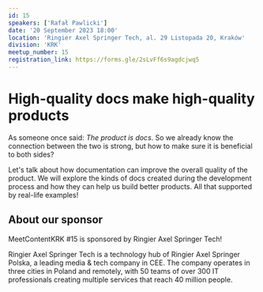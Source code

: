 ```yaml
---
id: 15
speakers: ['Rafał Pawlicki']
date: '20 September 2023 18:00'
location: 'Ringier Axel Springer Tech, al. 29 Listopada 20, Kraków'
division: 'KRK'
meetup_number: 15
registration_link: https://forms.gle/2sLvFf6s9agdcjwq5
---
```


# High-quality docs make high-quality products

As someone once said: _The product is docs_. So we already know the connection
between the two is strong, but how to make sure it is beneficial to both sides?

Let's talk about how documentation can improve the overall quality of the
product. We will explore the kinds of docs created during the development
process and how they can help us build better products. All that supported by
real-life examples!

## About our sponsor

MeetContentKRK #15 is sponsored by Ringier Axel Springer Tech!

Ringier Axel Springer Tech is a technology hub of Ringier Axel Springer Polska,
a leading media & tech company in CEE. The company operates in three cities in
Poland and remotely, with 50 teams of over 300 IT professionals creating
multiple services that reach 40 million people.
